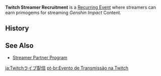 {{Terminology Infobox
|type  = Recurring Events
}}
'''Twitch Streamer Recruitment''' is a [[Recurring Event]] where streamers can earn primogems for streaming ''Genshin Impact'' Content.

==History==
{{Event History Table}}

==See Also==
* [[Streamer Partner Program]]

[[ja:Twitchライブ配信]]
[[pt-br:Evento de Transmissão na Twitch]]